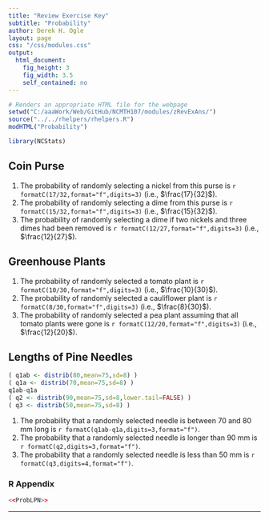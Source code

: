 ```yaml
---
title: "Review Exercise Key"
subtitle: "Probability"
author: Derek H. Ogle
layout: page
css: "/css/modules.css"
output:
  html_document:
    fig_height: 3
    fig_width: 3.5
    self_contained: no
---
```


```r
# Renders an appropriate HTML file for the webpage
setwd("C:/aaaWork/Web/GitHub/NCMTH107/modules/zRevExAns/")
source("../../rhelpers/rhelpers.R")
modHTML("Probability")
```
```r
library(NCStats)
```

## Coin Purse

1. The probability of randomly selecting a nickel from this purse is `r formatC(17/32,format="f",digits=3)` (i.e., $\frac{17}{32}$).
1. The probability of randomly selecting a dime from this purse is `r formatC(15/32,format="f",digits=3)` (i.e., $\frac{15}{32}$).
1. The probability of randomly selecting a dime if two nickels and three dimes had been removed is `r formatC(12/27,format="f",digits=3)` (i.e., $\frac{12}{27}$).

## Greenhouse Plants

1. The probability of randomly selected a tomato plant is `r formatC(10/30,format="f",digits=3)` (i.e., $\frac{10}{30}$).
1. The probability of randomly selected a cauliflower plant is `r formatC(8/30,format="f",digits=3)` (i.e., $\frac{8}{30}$).
1. The probability of randomly selected a pea plant assuming that all tomato plants were gone is `r formatC(12/20,format="f",digits=3)` (i.e., $\frac{12}{20}$).

## Lengths of Pine Needles
```r
( q1ab <- distrib(80,mean=75,sd=8) )
( q1a <- distrib(70,mean=75,sd=8) )
q1ab-q1a
( q2 <- distrib(90,mean=75,sd=8,lower.tail=FALSE) )
( q3 <- distrib(50,mean=75,sd=8) )
```

1. The probability that a randomly selected needle is between 70 and 80 mm long is
`r formatC(q1ab-q1a,digits=3,format="f")`.
1. The probability that a randomly selected needle is longer than 90 mm is `r formatC(q2,digits=3,format="f")`.
1. The probability that a randomly selected needle is less than 50 mm is `r formatC(q3,digits=4,format="f")`.

### R Appendix
```r
<<ProbLPN>>
```

----
